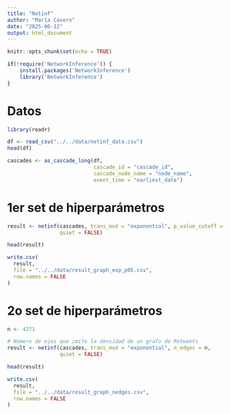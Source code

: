 ```yaml
---
title: "Netinf"
author: "María Cavero"
date: "2025-06-12"
output: html_document
---
```


```r
knitr::opts_chunk$set(echo = TRUE)
```

```r
if(!require('NetworkInference')) {
    install.packages('NetworkInference')
    library('NetworkInference')
}
```

# Datos

```r
library(readr)

df <- read_csv("../../data/netinf_data.csv")
head(df)
```

```r
cascades <- as_cascade_long(df,
                            cascade_id = "cascade_id",
                            cascade_node_name = "node_name",
                            event_time = "earliest_date")
```

# 1er set de hiperparámetros

```r
result <- netinf(cascades, trans_mod = "exponential", p_value_cutoff = 0.05,
                 quiet = FALSE)
```

```r
head(result)
```

```r
write.csv(
  result,
  file = "../../data/result_graph_exp_p05.csv",
  row.names = FALSE
)
```

# 2o set de hiperparámetros

```r
n <- 4271
```

```r
# Número de ejes que imite la densidad de un grafo de Retweets
result <- netinf(cascades, trans_mod = "exponential", n_edges = n,
                 quiet = FALSE)
```

```r
head(result)
```

```r
write.csv(
  result,
  file = "../../data/result_graph_nedges.csv",
  row.names = FALSE
)
```

